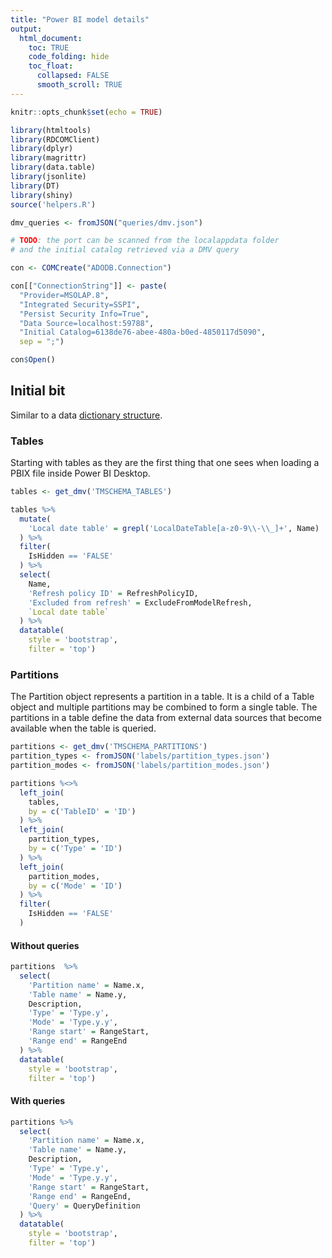 ```yaml
---
title: "Power BI model details"
output: 
  html_document:
    toc: TRUE
    code_folding: hide
    toc_float:
      collapsed: FALSE
      smooth_scroll: TRUE
---
```


```r

knitr::opts_chunk$set(echo = TRUE)

library(htmltools)
library(RDCOMClient)
library(dplyr)
library(magrittr)
library(data.table)
library(jsonlite)
library(DT)
library(shiny)
source('helpers.R')

dmv_queries <- fromJSON("queries/dmv.json")

# TODO: the port can be scanned from the localappdata folder
# and the initial catalog retrieved via a DMV query

con <- COMCreate("ADODB.Connection")

con[["ConnectionString"]] <- paste(
  "Provider=MSOLAP.8",
  "Integrated Security=SSPI",
  "Persist Security Info=True",
  "Data Source=localhost:59788",
  "Initial Catalog=6138de76-abee-480a-b0ed-4850117d5090",
  sep = ";")

con$Open()

```

## Initial bit

Similar to a data [dictionary structure](https://www.sciencedirect.com/topics/computer-science/data-dictionary).

### Tables

Starting with tables as they are the first thing that one sees when loading a PBIX file inside Power BI Desktop.

```r

tables <- get_dmv('TMSCHEMA_TABLES')

tables %>%
  mutate(
    'Local date table' = grepl('LocalDateTable[a-z0-9\\-\\_]+', Name)
  ) %>%
  filter(
    IsHidden == 'FALSE'
  ) %>%
  select(
    Name,
    'Refresh policy ID' = RefreshPolicyID,
    'Excluded from refresh' = ExcludeFromModelRefresh,
    `Local date table`
  ) %>%
  datatable(
    style = 'bootstrap',
    filter = 'top')

```

### Partitions {.tabset .tabset-fade}

The Partition object represents a partition in a table. It is a child of a Table object and multiple partitions may be combined to form a single table. The partitions in
a table define the data from external data sources that become available when the table is 
queried.

```r
partitions <- get_dmv('TMSCHEMA_PARTITIONS')
partition_types <- fromJSON('labels/partition_types.json')
partition_modes <- fromJSON('labels/partition_modes.json')

partitions %<>%
  left_join(
    tables,
    by = c('TableID' = 'ID')
  ) %>%
  left_join(
    partition_types,
    by = c('Type' = 'ID')
  ) %>%
  left_join(
    partition_modes,
    by = c('Mode' = 'ID')
  ) %>%
  filter(
    IsHidden == 'FALSE'
  )

```

#### Without queries

```r

partitions  %>%
  select(
    'Partition name' = Name.x,
    'Table name' = Name.y,
    Description,
    'Type' = 'Type.y',
    'Mode' = 'Type.y.y',
    'Range start' = RangeStart,
    'Range end' = RangeEnd
  ) %>%
  datatable(
    style = 'bootstrap',
    filter = 'top')

```

#### With queries

```r

partitions %>%
  select(
    'Partition name' = Name.x,
    'Table name' = Name.y,
    Description,
    'Type' = 'Type.y',
    'Mode' = 'Type.y.y',
    'Range start' = RangeStart,
    'Range end' = RangeEnd,
    'Query' = QueryDefinition
  ) %>%
  datatable(
    style = 'bootstrap',
    filter = 'top')

```

